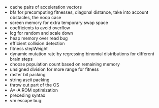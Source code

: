- cache pairs of acceleration vectors
- bfs for precomputing fitnesses, diagonal distance, take into account obstacles, the noop case
- screen memory for extra temporary swap space
- coefficients to avoid overflow
- lcg for random and scale down
- heap memory over read bug
- efficient collision detection
- fitness stepWeight
- dynamic mutation rate by regressing binomial distributions for different brain steps
- choose population count based on remaining memory
- unsigned division for more range for fitness
- raster bit packing
- string ascii packing
- throw out part of the OS
- A=-A ROM optimization
- preceding syntax
- vm escape bug
